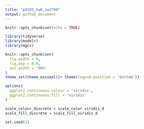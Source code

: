```yaml
---
title: "p8105_hw6_zw2709"
output: github_document
---
```


```r
knitr::opts_chunk$set(echo = TRUE)
```

```r
library(tidyverse)
library(modelr)
library(mgcv)

knitr::opts_chunk$set(
  fig.width = 6,
  fig.asp = 0.6,
  out.width = '90%'
)
theme_set(theme_minimal()+ theme(legend.position = 'bottom'))

options(
  ggplot2.continuous.colour = 'viridis',
  ggplot2.continuous.fill = 'viridis'
)

scale_colour_discrete = scale_color_viridis_d
scale_fill_discrete = scale_fill_viridis_d

set.seed(1)
```